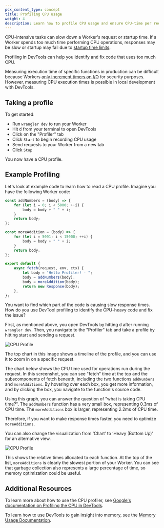 ```yaml
---
pcx_content_type: concept
title: Profiling CPU usage
weight: 4
description: Learn how to profile CPU usage and ensure CPU-time per request stays under Workers limits
---
```


CPU-intensive tasks can slow down a Worker's request or startup time. If a Worker spends too much time
performing CPU operations, responses may be slow or startup may fail due to
[startup time limits](/workers/platform/limits/#worker-startup-time).

Profiling in DevTools can help you identify and fix code that uses too much CPU.

Measuring execution time of specific functions in production can be difficult because Workers
[only increment timers on I/O](/workers/reference/security-model/#step-1-disallow-timers-and-multi-threading)
for security purposes. However, measuring CPU execution times is possible in local development with DevTools.

## Taking a profile

To get started:

- Run `wrangler dev` to run your Worker
- Hit <kbd>d</kbd> from your terminal to open DevTools
- Click on the "Profiler" tab
- Click `Start` to begin recording CPU usage
- Send requests to your Worker from a new tab
- Click `Stop`

You now have a CPU profile.

## Example Profiling

Let's look at example code to learn how to read a CPU profile. Imagine you have the following Worker code:

```js title="index.js"
const addNumbers = (body) => {
	for (let i = 0; i < 5000; ++i) {
		body = body + " " + i;
	}
	return body;
};

const moreAddition = (body) => {
	for (let i = 5001; i < 15000; ++i) {
		body = body + " " + i;
	}
	return body;
};

export default {
	async fetch(request, env, ctx) {
		let body = "Hello Profiler! - ";
		body = addNumbers(body);
		body = moreAddition(body);
		return new Response(body);
	},
};
```

You want to find which part of the code is causing slow response times. How do you use DevTool profiling to identify the
CPU-heavy code and fix the issue?

First, as mentioned above, you open DevTools by hitting <kbd>d</kbd> after running `wrangler dev`. Then, you
navigate to the "Profiler" tab and take a profile by hitting start and sending a request.

![CPU Profile](~/assets/images/workers/observability/profile.png)

The top chart in this image shows a timeline of the profile, and you can use it to zoom in on a specific request.

The chart below shows the CPU time used for operations run during the request. In this screenshot, you can see
"fetch" time at the top and the subscomponents of fetch beneath, including the two functions `addNumbers` and
`moreAdditions`. By hovering over each box, you get more information, and by clicking the box, you navigate
to the function's source code.

Using this graph, you can answer the question of "what is taking CPU time?". The `addNumbers` function has
a very small box, representing 0.3ms of CPU time. The `moreAdditions` box is larger, representing 2.2ms of CPU time.

Therefore, if you want to make response times faster, you need to optimize `moreAdditions`.

You can also change the visualization from ‘Chart’ to ‘Heavy (Bottom Up)’ for an alternative view.

![CPU Profile](~/assets/images/workers/observability/heavy.png)

This shows the relative times allocated to each function. At the top of the list, `moreAdditions` is clearly the
slowest portion of your Worker. You can see that garbage collection also represents a large percentage of time, so
memory optimization could be useful.

## Additional Resources

To learn more about how to use the CPU profiler, see [Google's documentation on Profiling the CPU in DevTools](https://developer.chrome.com/docs/devtools/performance/nodejs#profile).

To learn how to use DevTools to gain insight into memory, see the [Memory Usage Documentation](/workers/observability/dev-tools/memory-usage/).
